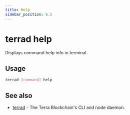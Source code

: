 ```yaml
---
title: Help
sidebar_position: 6.5
---
```


# terrad help

Displays command help info in terminal. 

## Usage

```sh Terrad
terrad [command] help
```

## See also

* [terrad](./terrad.mdx)	 - The Terra Blockchain's CLI and node daemon. 



